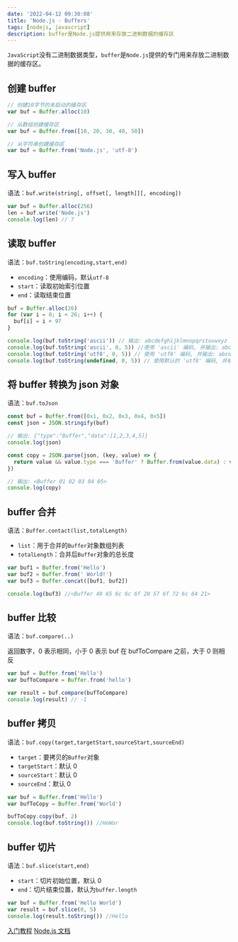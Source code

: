 ```yaml
---
date: '2022-04-12 09:30:08'
title: 'Node.js - Buffers'
tags: [nodejs, javascript]
description: buffer是Node.js提供用来存放二进制数据的缓存区
---
```


`JavaScript`没有二进制数据类型，`buffer`是`Node.js`提供的专门用来存放二进制数据的缓存区。

## 创建 buffer

```js
// 创建10字节的未启动的缓存区
var buf = Buffer.alloc(10)

// 从数组创建缓存区
var buf = Buffer.from([10, 20, 30, 40, 50])

// 从字符串创建缓存区
var buf = Buffer.from('Node.js', 'utf-8')
```

## 写入 buffer

语法：`buf.write(string[, offset[, length]][, encoding])`

```js
var buf = Buffer.alloc(256)
len = buf.write('Node.js')
console.log(len) // 7
```

## 读取 buffer

语法：`buf.toString(encoding,start,end)`

- `encoding`：使用编码，默认`utf-8`
- `start`：读取初始索引位置
- `end`：读取结束位置

```js
buf = Buffer.alloc(26)
for (var i = 0; i < 26; i++) {
  buf[i] = i + 97
}

console.log(buf.toString('ascii')) // 输出: abcdefghijklmnopqrstuvwxyz
console.log(buf.toString('ascii', 0, 5)) //使用 'ascii' 编码, 并输出: abcde
console.log(buf.toString('utf8', 0, 5)) // 使用 'utf8' 编码, 并输出: abcde
console.log(buf.toString(undefined, 0, 5)) // 使用默认的 'utf8' 编码, 并输出: abcde
```

## 将 buffer 转换为 json 对象

语法：`buf.toJson`

```js
const buf = Buffer.from([0x1, 0x2, 0x3, 0x4, 0x5])
const json = JSON.stringify(buf)

// 输出: {"type":"Buffer","data":[1,2,3,4,5]}
console.log(json)

const copy = JSON.parse(json, (key, value) => {
  return value && value.type === 'Buffer' ? Buffer.from(value.data) : value
})

// 输出: <Buffer 01 02 03 04 05>
console.log(copy)
```

## buffer 合并

语法：`Buffer.contact(list,totalLength)`

- `list`：用于合并的`Buffer`对象数组列表
- `totalLength`：合并后`Buffer`对象的总长度

```js
var buf1 = Buffer.from('Hello')
var buf2 = Buffer.from(' World!')
var buf3 = Buffer.concat([buf1, buf2])

console.log(buf3) //<Buffer 48 65 6c 6c 6f 20 57 6f 72 6c 64 21>
```

## buffer 比较

语法：`buf.compare(..)`

返回数字，0 表示相同，小于 0 表示 buf 在 bufToCompare 之前，大于 0 则相反

```js
var buf = Buffer.from('Hello')
var bufToCompare = Buffer.from('hello')

var result = buf.compare(bufToCompare)
console.log(result) // -1
```

## buffer 拷贝

语法：`buf.copy(target,targetStart,sourceStart,sourceEnd)`

- `target`：要拷贝的`Buffer`对象
- `targetStart`：默认 0
- `sourceStart`：默认 0
- `sourceEnd`：默认 0

```js
var buf = Buffer.from('Hello')
var bufToCopy = Buffer.from('World')

bufToCopy.copy(buf, 2)
console.log(buf.toString()) //HeWor
```

## buffer 切片

语法：`buf.slice(start,end)`

- `start`：切片初始位置，默认 0
- `end`：切片结束位置，默认为`buffer.length`

```js
var buf = Buffer.from('Hello World')
var result = buf.slice(0, 5)
console.log(result.toString()) //Hello
```

[入门教程](http://nodejs.cn/learn/nodejs-buffers)
[Node.js 文档](http://nodejs.cn/api/buffer.html)
